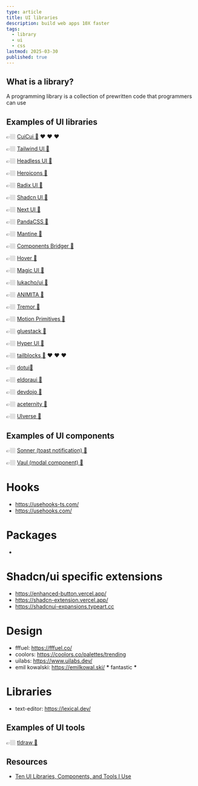 ```yaml
---
type: article
title: UI libraries
description: build web apps 10X faster
tags:
  - library
  - ui
  - css
lastmod: 2025-03-30
published: true
---
```


## What is a library?

A programming library is a collection of prewritten code that programmers can use

## Examples of UI libraries

👉🏼 [CuiCui 🔗](https://cuicui.day/) ❤️ ❤️ ❤️

👉🏼 [Tailwind UI 🔗](https://tailwindui.com)

👉🏼 [Headless UI 🔗](https://headlessui.com)

👉🏼 [Heroicons 🔗](https://heroicons.com)

👉🏼 [Radix UI 🔗](https://www.radix-ui.com)

👉🏼 [Shadcn UI 🔗](https://ui.shadcn.com)

👉🏼 [Next UI 🔗](https://nextui.org)

👉🏼 [PandaCSS 🔗](https://panda-css.com/)

👉🏼 [Mantine 🔗](https://mantine.dev/)

👉🏼 [Components Bridger 🔗](https://components.bridger.to/)

👉🏼 [Hover 🔗](https://www.hover.dev/)

👉🏼 [Magic UI 🔗](https://magicui.design)

👉🏼 [lukacho/ui 🔗](https://ui.lukacho.com/)

👉🏼 [ANIMITA 🔗](https://animata.design/)

👉🏼 [Tremor 🔗](https://www.tremor.so/)

👉🏼 [Motion Primitives 🔗](https://motion-primitives.com/)

👉🏼 [gluestack 🔗](https://gluestack.io/)

👉🏼 [Hyper UI 🔗](https://www.hyperui.dev/)

👉🏼 [tailblocks 🔗](https://tailblocks.cc/) ❤️ ❤️ ❤️

👉🏼 [dotui🔗](https://dotui.org/)

👉🏼 [eldoraui 🔗](https://eldoraui.site/)

👉🏼 [devdojo 🔗](https://devdojo.com/pines)

👉🏼 [aceternity 🔗](https://ui.aceternity.com/)

👉🏼 [UIverse 🔗](https://uiverse.io/)

## Examples of UI components

👉🏼 [Sonner (toast notification) 🔗](https://sonner.emilkowal.ski)

👉🏼 [Vaul (modal component) 🔗](https://vaul.emilkowal.ski)

# Hooks

- https://usehooks-ts.com/
- https://usehooks.com/

# Packages

-

# Shadcn/ui specific extensions

- https://enhanced-button.vercel.app/
- https://shadcn-extension.vercel.app/
- https://shadcnui-expansions.typeart.cc

# Design

- fffuel: https://fffuel.co/
- coolors: https://coolors.co/palettes/trending
- uilabs: https://www.uilabs.dev/
- emil kowalski: https://emilkowal.ski/ **\*** fantastic **\***

# Libraries

- text-editor: https://lexical.dev/

## Examples of UI tools

👉🏼 [tldraw 🔗](https://www.tldraw.com)

## Resources

- [Ten UI Libraries, Components, and Tools I Use](https://youtu.be/UOmgzxiUlQQ)
